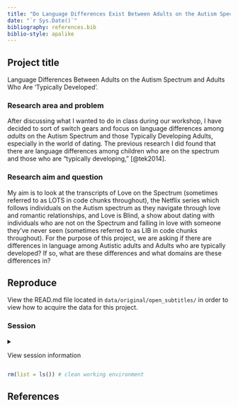 ```yaml
---
title: "Do Language Differences Exist Between Adults on the Autism Spectrum and Adults Who Are 'Typically Developed'?"
date: "`r Sys.Date()`"
bibliography: references.bib
biblio-style: apalike
---
```


## Project title

Language Differences Between Adults on the Autism Spectrum and Adults Who Are 'Typically Developed'.


### Research area and problem

After discussing what I wanted to do in class during our workshop, I have decided to sort of switch gears and focus on language differences among *adults* on the Autism Spectrum and those Typically Developing Adults, especially in the world of dating. The previous research I did found that there are language differences among children who are on the spectrum and those who are "typically developing," [@tek2014].

### Research aim and question

My aim is to look at the transcripts of Love on the Spectrum (sometimes referred to as LOTS in code chunks throughout), the Netflix series which follows individuals on the Autism spectrum as they navigate through love and romantic relationships, and Love is Blind, a show about dating with individuals who are not on the Spectrum and falling in love with someone they've never seen (sometimes referred to as LIB in code chunks throughout). For the purpose of this project, we are asking if there are differences in language among Autistic adults and Adults who are typically developed? If so, what are these differences and what domains are these differences in?

## Reproduce

View the READ.md file located in `data/original/open_subtitles/` in order to view how to acquire the data for this project.

### Session

<details>

<summary>

View session information

</summary>

```r
sessioninfo::session_info()
```

</details>

```r
rm(list = ls()) # clean working environment
```

## References
